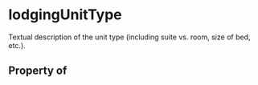   

# lodgingUnitType

Textual description of the unit type (including suite vs. room, size of bed, etc.).

## Property of



